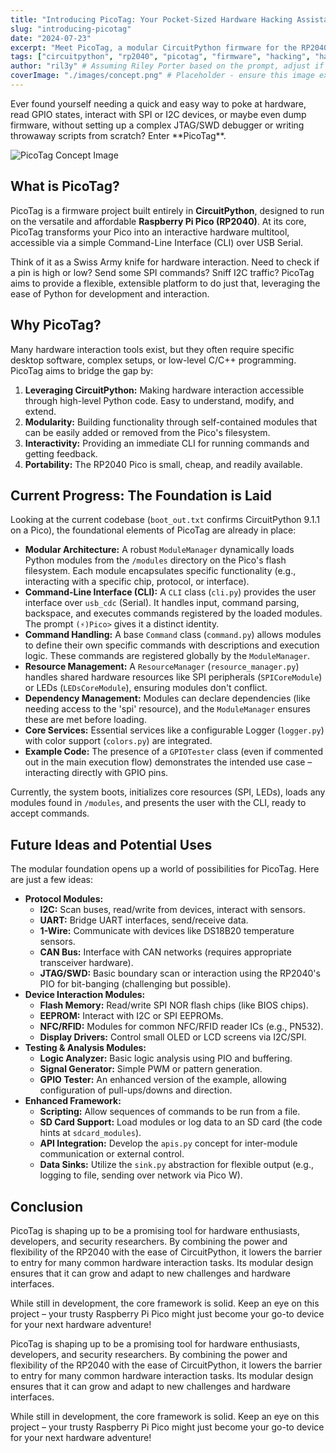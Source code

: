 ```yaml
---
title: "Introducing PicoTag: Your Pocket-Sized Hardware Hacking Assistant"
slug: "introducing-picotag"
date: "2024-07-23" 
excerpt: "Meet PicoTag, a modular CircuitPython firmware for the RP2040, designed for hardware interaction, testing, and exploration."
tags: ["circuitpython", "rp2040", "picotag", "firmware", "hacking", "hardware", "cli", "modular"]
author: "ril3y" # Assuming Riley Porter based on the prompt, adjust if needed
coverImage: "./images/concept.png" # Placeholder - ensure this image exists or update path
---
```





<DropCap>
Ever found yourself needing a quick and easy way to poke at hardware, read GPIO states, interact with SPI or I2C devices, or maybe even dump firmware, without setting up a complex JTAG/SWD debugger or writing throwaway scripts from scratch? Enter **PicoTag**.
</DropCap>

![PicoTag Concept Image](/images/blog/introducing-picotag/concept.png)

## What is PicoTag?

PicoTag is a firmware project built entirely in **CircuitPython**, designed to run on the versatile and affordable **Raspberry Pi Pico (RP2040)**. At its core, PicoTag transforms your Pico into an interactive hardware multitool, accessible via a simple Command-Line Interface (CLI) over USB Serial.

Think of it as a Swiss Army knife for hardware interaction. Need to check if a pin is high or low? Send some SPI commands? Sniff I2C traffic? PicoTag aims to provide a flexible, extensible platform to do just that, leveraging the ease of Python for development and interaction.

## Why PicoTag?

Many hardware interaction tools exist, but they often require specific desktop software, complex setups, or low-level C/C++ programming. PicoTag aims to bridge the gap by:

1.  **Leveraging CircuitPython:** Making hardware interaction accessible through high-level Python code. Easy to understand, modify, and extend.
2.  **Modularity:** Building functionality through self-contained modules that can be easily added or removed from the Pico's filesystem.
3.  **Interactivity:** Providing an immediate CLI for running commands and getting feedback.
4.  **Portability:** The RP2040 Pico is small, cheap, and readily available.

## Current Progress: The Foundation is Laid

Looking at the current codebase (`boot_out.txt` confirms CircuitPython 9.1.1 on a Pico), the foundational elements of PicoTag are already in place:

*   **Modular Architecture:** A robust `ModuleManager` dynamically loads Python modules from the `/modules` directory on the Pico's flash filesystem. Each module encapsulates specific functionality (e.g., interacting with a specific chip, protocol, or interface).
*   **Command-Line Interface (CLI):** A `CLI` class (`cli.py`) provides the user interface over `usb_cdc` (Serial). It handles input, command parsing, backspace, and executes commands registered by the loaded modules. The prompt `(⚡)Pico>` gives it a distinct identity.
*   **Command Handling:** A base `Command` class (`command.py`) allows modules to define their own specific commands with descriptions and execution logic. These commands are registered globally by the `ModuleManager`.
*   **Resource Management:** A `ResourceManager` (`resource_manager.py`) handles shared hardware resources like SPI peripherals (`SPICoreModule`) or LEDs (`LEDsCoreModule`), ensuring modules don't conflict.
*   **Dependency Management:** Modules can declare dependencies (like needing access to the 'spi' resource), and the `ModuleManager` ensures these are met before loading.
*   **Core Services:** Essential services like a configurable Logger (`logger.py`) with color support (`colors.py`) are integrated.
*   **Example Code:** The presence of a `GPIOTester` class (even if commented out in the main execution flow) demonstrates the intended use case – interacting directly with GPIO pins.

Currently, the system boots, initializes core resources (SPI, LEDs), loads any modules found in `/modules`, and presents the user with the CLI, ready to accept commands.

## Future Ideas and Potential Uses

The modular foundation opens up a world of possibilities for PicoTag. Here are just a few ideas:

*   **Protocol Modules:**
    *   **I2C:** Scan buses, read/write from devices, interact with sensors.
    *   **UART:** Bridge UART interfaces, send/receive data.
    *   **1-Wire:** Communicate with devices like DS18B20 temperature sensors.
    *   **CAN Bus:** Interface with CAN networks (requires appropriate transceiver hardware).
    *   **JTAG/SWD:** Basic boundary scan or interaction using the RP2040's PIO for bit-banging (challenging but possible).
*   **Device Interaction Modules:**
    *   **Flash Memory:** Read/write SPI NOR flash chips (like BIOS chips).
    *   **EEPROM:** Interact with I2C or SPI EEPROMs.
    *   **NFC/RFID:** Modules for common NFC/RFID reader ICs (e.g., PN532).
    *   **Display Drivers:** Control small OLED or LCD screens via I2C/SPI.
*   **Testing & Analysis Modules:**
    *   **Logic Analyzer:** Basic logic analysis using PIO and buffering.
    *   **Signal Generator:** Simple PWM or pattern generation.
    *   **GPIO Tester:** An enhanced version of the example, allowing configuration of pull-ups/downs and direction.
*   **Enhanced Framework:**
    *   **Scripting:** Allow sequences of commands to be run from a file.
    *   **SD Card Support:** Load modules or log data to an SD card (the code hints at `sdcard_modules`).
    *   **API Integration:** Develop the `apis.py` concept for inter-module communication or external control.
    *   **Data Sinks:** Utilize the `sink.py` abstraction for flexible output (e.g., logging to file, sending over network via Pico W).

## Conclusion

PicoTag is shaping up to be a promising tool for hardware enthusiasts, developers, and security researchers. By combining the power and flexibility of the RP2040 with the ease of CircuitPython, it lowers the barrier to entry for many common hardware interaction tasks. Its modular design ensures that it can grow and adapt to new challenges and hardware interfaces.

While still in development, the core framework is solid. Keep an eye on this project – your trusty Raspberry Pi Pico might just become your go-to device for your next hardware adventure!

PicoTag is shaping up to be a promising tool for hardware enthusiasts, developers, and security researchers. By combining the power and flexibility of the RP2040 with the ease of CircuitPython, it lowers the barrier to entry for many common hardware interaction tasks. Its modular design ensures that it can grow and adapt to new challenges and hardware interfaces.

While still in development, the core framework is solid. Keep an eye on this project – your trusty Raspberry Pi Pico might just become your go-to device for your next hardware adventure!